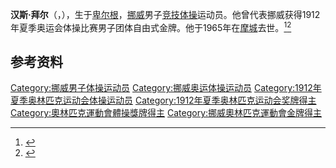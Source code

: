 {{NoteTA|G1=Sports}}
'''汉斯·拜尔'''（{{lang-no|Hans Beyer}}，{{bd|1889年|8月23日|1965年|5月15日}}），生于[[卑尔根|卑尔根]]，[[挪威|挪威]]男子[[竞技体操|竞技体操]]运动员。他曾代表挪威获得1912年夏季奥运会体操比赛男子团体自由式金牌。他于1965年在[[摩城|摩城]]去世。<ref>{{Cite web|title=Hans BEYER|url=https://www.olympic.org/hans-beyer|accessdate=2021-03-30|work=International Olympic Committee|archive-date=2017-11-17|archive-url=https://web.archive.org/web/20171117021955/https://www.olympic.org/Hans-Beyer|dead-url=no}}</ref><ref>{{cite web|url=https://www.olympedia.org/athletes/30769|title=Hans Beyer|work=Olympedia|accessdate=2021-03-31|archive-date=2021-04-16|archive-url=https://web.archive.org/web/20210416175519/https://www.olympedia.org/athletes/30769|dead-url=no}}</ref>

== 参考资料 ==
{{reflist}}

{{Authority control}}
{{DEFAULTSORT:Beyer, Hans}}
[[Category:挪威男子体操运动员|Category:挪威男子体操运动员]]
[[Category:挪威奥运体操运动员|Category:挪威奥运体操运动员]]
[[Category:1912年夏季奥林匹克运动会体操运动员|Category:1912年夏季奥林匹克运动会体操运动员]]
[[Category:1912年夏季奥林匹克运动会奖牌得主|Category:1912年夏季奥林匹克运动会奖牌得主]]
[[Category:奧林匹克運動會體操獎牌得主|Category:奧林匹克運動會體操獎牌得主]]
[[Category:挪威奧林匹克運動會金牌得主|Category:挪威奧林匹克運動會金牌得主]]